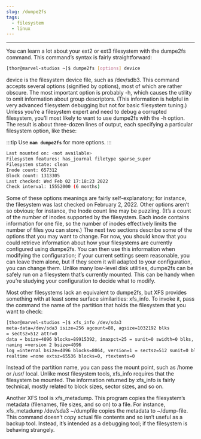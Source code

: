 ```yaml
---
slug: /dumpe2fs
tags: 
  - filesystem
  - linux
---
```



---
You can learn a lot about your ext2 or ext3 filesystem with the dumpe2fs command. This command’s syntax is fairly straightforward:

```bash
[thor@marvel-studios ~]$ dumpe2fs [options] device
```
device is the filesystem device file, such as /dev/sdb3. This command accepts several options (signified by options), most of which are rather obscure. The most important option is probably -h, which causes the utility to omit information about group descriptors. (This information is helpful in very advanced filesystem debugging but not for basic filesystem tuning.) Unless you’re a filesystem expert and need to debug a corrupted filesystem, you’ll most likely to want to use dumpe2fs with the -h option. The result is about three-dozen lines of output, each specifying a particular filesystem option, like these:

:::tip
Use **`man dumpe2fs`** for more options.
:::

```bash
Last mounted on: <not available>
Filesystem features: has_journal filetype sparse_super
Filesystem state: clean
Inode count: 657312
Block count: 1313305
Last checked: Wed Feb 02 17:18:23 2022
Check interval: 15552000 (6 months)
```

Some of these options meanings are fairly self-explanatory; for instance, the filesystem was last checked on February 2, 2022. Other options aren’t so obvious; for instance, the Inode count line may be puzzling. (It’s a count of the number of inodes supported by the filesystem. Each inode contains information for one file, so the number of inodes effectively limits the number of files you can store.) The next two sections describe some of the options that you may want to change. For now, you should know that you could retrieve information about how your filesystems are currently configured using dumpe2fs. You can then use this information when modifying the configuration; if your current settings seem reasonable, you can leave them alone, but if they seem it will adapted to your configuration, you can change them. Unlike many low-level disk utilities, dumpe2fs can be safely run on a filesystem that’s currently mounted. This can be handy when you’re studying your configuration to decide what to modify.

Most other filesystems lack an equivalent to dumpe2fs, but XFS provides something with at least some surface similarities: xfs_info. To invoke it, pass the command the name of the partition that holds the filesystem that you want to check:

```bash
[thor@marvel-studios ~]$ xfs_info /dev/sda3
meta-data=/dev/sda3 isize=256 agcount=88, agsize=1032192 blks
= sectsz=512 attr=0
data = bsize=4096 blocks=89915392, imaxpct=25 = sunit=0 swidth=0 blks, unwritten=1
naming =version 2 bsize=4096
log =internal bsize=4096 blocks=8064, version=1 = sectsz=512 sunit=0 blks
realtime =none extsz=65536 blocks=0, rtextents=0
```

Instead of the partition name, you can pass the mount point, such as /home or /usr/ local. Unlike most filesystem tools, xfs_info requires that the filesystem be mounted. The information returned by xfs_info is fairly technical, mostly related to block sizes, sector sizes, and so on.

Another XFS tool is xfs_metadump. This program copies the filesystem’s metadata (filenames, file sizes, and so on) to a file. For instance, xfs_metadump /dev/sda3 ~/dumpfile copies the metadata to ~/dump-file. This command doesn’t copy actual file contents and so isn’t useful as a backup tool. Instead, it’s intended as a debugging tool; if the filesystem is behaving strangely.